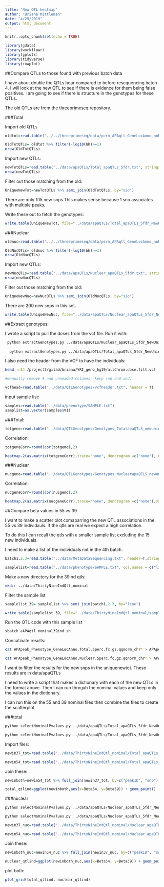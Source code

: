 ```yaml
---
title: "New QTL heatmap"
author: "Briana Mittleman"
date: "4/29/2019"
output: html_document
---
```


```r
knitr::opts_chunk$set(echo = TRUE)
```


```r
library(gdata)
library(workflowr)
library(gplots)
library(tidyverse)
library(cowplot)
```

##Compare QTLs to those found with previous batch data  

I have about double the QTLs hear compared to before resequencing batch 4. I will look at the new QTL to see if there is evidence for them being false positives. I am going to see if there is structure in the genotypes for these QTLs.  

The old QTLs are from the threeprimeseq repository.  

###Total

Import old QTLs
```r
oldtot=read.table("../../threeprimeseq/data/perm_APAqtl_GeneLocAnno_noMP_5percUs/filtered_APApeaks_merged_allchrom_refseqGenes.GeneLocAnno.NoMP_sm_quant.Total.fixed.pheno_5perc_permResBH.txt", header=T,stringsAsFactors = F) %>% separate(pid, into=c("Chr", "Start", "End", "PeakID"), sep=":") %>% separate(PeakID, into=c("Gene", "Strand","Peak"), sep="_")

OldTotQTLs= oldtot %>% filter(-log10(bh)>=1)
nrow(OldTotQTLs)
```
Import new QTLs:  

```r
newTotQTLs=read.table("../data/apaQTLs/Total_apaQTLs_5fdr.txt", stringsAsFactors = F, header = T)
nrow(newTotQTLs)
```

Filter out those matching from the old:  

```r
UniqueNewTot=newTotQTLs %>% semi_join(OldTotQTLs, by="sid")
```

There are only 105 new snps This makes sense because 1 sno associates with multiple peaks. 

Write these out to fetch the genotypes:  

```r
write.table(UniqueNewTot, file="../data/apaQTLs/Total_apaQTLs_5fdr_NewUnique.txt", quote = F, col.names = F, row.names = F)
```

###Nuclear

```r
oldnuc=read.table("../../threeprimeseq/data/perm_APAqtl_GeneLocAnno_noMP_5percUs/filtered_APApeaks_merged_allchrom_refseqGenes.GeneLocAnno.NoMP_sm_quant.Nuclear.fixed.pheno_5perc_permResBH.txt", header=T,stringsAsFactors = F) %>% separate(pid, into=c("Chr", "Start", "End", "PeakID"), sep=":") %>% separate(PeakID, into=c("Gene", "Strand","Peak"), sep="_")

OldNucQTLs= oldnuc %>% filter(-log10(bh)>=1)
nrow(OldNucQTLs)
```
Import new QTLs:  

```r
newNucQTLs=read.table("../data/apaQTLs/Nuclear_apaQTLs_5fdr.txt", stringsAsFactors = F, header = T)
nrow(newNucQTLs)
```

Filter out those matching from the old:  

```r
UniqueNewNuc=newNucQTLs %>% semi_join(OldNucQTLs, by="sid")
```


There are 200 new snps in this set.  
```r
write.table(UniqueNewNuc, file="../data/apaQTLs/Nuclear_apaQTLs_5fdr_NewUnique.txt", quote = F, col.names = F, row.names = F)
```



##Extract genotypes: 

I wrote a script to pull the doses from the vcf file. Run it with:

```bash
 python extractGenotypes.py ../data/apaQTLs/Nuclear_apaQTLs_5fdr_NewUnique.txt ../data/QTLGenotypes/Genotypes_NuclearapaQTLS_newunique.txt
 
  python extractGenotypes.py ../data/apaQTLs/Total_apaQTLs_5fdr_NewUnique.txt ../data/QTLGenotypes/Genotypes_TotalapaQTLS_newunique.txt
```

I also need the header from the VCF to have the individuals:  

```bash
head -n14 /project2/gilad/briana/YRI_geno_hg19/allChrom.dose.filt.vcf | tail -n1  > ../data/QTLGenotypes/vcfheader.txt

#manually remove # and unneaded columns, keep snp and ind. 
```

```r
vcfhead=read.table("../data/QTLGenotypes/vcfheader.txt", header = T)
```

input sample list:  

```r
samples=read.table("../data/phenotype/SAMPLE.txt")
samplist=as.vector(samples$V1)
```


###Total: 

```r
totgeno=read.table("../data/QTLGenotypes/Genotypes_TotalapaQTLS_newunique.txt", col.names = colnames(vcfhead)) %>% select(samplist) %>% t()
```

Correlation:  

```r
totgeneCorr=round(cor(totgeno),2)

heatmap.2(as.matrix(totgeneCorr),trace="none", dendrogram =c("none"), main="Genotype correlation\n for new Total QTL snps")
```
###Nuclear  

```r
nucgeno=read.table("../data/QTLGenotypes/Genotypes_NuclearapaQTLS_newunique.txt", col.names = colnames(vcfhead)) %>% select(samplist) %>% t()
```

Correlation:  

```r
nucgeneCorr=round(cor(nucgeno),2)

heatmap.2(as.matrix(nucgeneCorr),trace="none", dendrogram =c("none"),main="Genotype correlation \n for new Nuclear QTL snps")
```

##Compare beta values in 55 vs 39  

I want to make a scatter plot comaparring the new QTL associations in the 55 vs 39 individauls. If the qtls are real we expect a high correlation.  

To do this I can recall the qtls with a smaller sample list excluding the 15 new individuals. 

I need to make a list of the individuals not in the 4th batch.

```r
batch1.2.3=read.table("../data/MetaDataSequencing.txt", header=T,stringsAsFactors = F)%>% filter(fraction=="total") %>%  select(line, batch) %>% filter(batch != 4)
```


```r
samplelist=read.table("../data/phenotype/SAMPLE.txt", col.names = c("line"),stringsAsFactors = F)
```

Make a new directory for the 39ind qtls:  

```bash
mkdir ../data/ThirtyNineIndQtl_nominal
```

Filter the sample list 

```r
samplelist_39= samplelist %>% semi_join(batch1.2.3, by="line")
```

```r
write.table(samplelist_39, file="../data/ThirtyNineIndQtl_nominal/samplelist39.txt", col.names = F, row.names = F, quote = F)
```

Run the QTL code with this sample list 
```bash
sbatch aAPAqtl_nominal39ind.sh

```

Concatinate results:  

```bash
cat APApeak_Phenotype_GeneLocAnno.Total.5perc.fc.gz.qqnorm_chr* > APApeak_Phenotype_GeneLocAnno.Total.5perc.fc.gz.qqnorm_AllChr.txt

cat APApeak_Phenotype_GeneLocAnno.Nuclear.5perc.fc.gz.qqnorm_chr* > APApeak_Phenotype_GeneLocAnno.Nuclear.5perc.fc.gz.qqnorm_AllChr.txt

```



I want to filter the results for the new snps in the uniquenewtot. These results are in  data/apaQTLs


I need to write a script that makes a dictionary with each of the new QTLs in the format above. Then I can run throguh the nominal values and keep only the values in the dictionary.  

I can run this on the 55 and 39 nominal files then combine the files to create the scatterplot.  


###total
```bash
python selectNominalPvalues.py ../data/apaQTLs/Total_apaQTLs_5fdr_NewUnique.txt ../data/ThirtyNineIndQtl_nominal/APApeak_Phenotype_GeneLocAnno.Total.5perc.fc.gz.qqnorm_AllChr.txt ../data/ThirtyNineIndQtl_nominal/Total_apaQTLs_NewUniqNom_37ing.txt

python selectNominalPvalues.py ../data/apaQTLs/Total_apaQTLs_5fdr_NewUnique.txt ../data/apaQTLNominal/APApeak_Phenotype_GeneLocAnno.Total.5perc.fc.gz.qqnorm_AllChr.txt ../data/ThirtyNineIndQtl_nominal/Total_apaQTLs_NewUniqNom_55ind.txt

```
Import files:

```r
newin37_tot=read.table("../data/ThirtyNineIndQtl_nominal/Total_apaQTLs_NewUniqNom_37ing.txt",col.names=c("peakID", "snp", "dist", "Nompval39","Beta39"), stringsAsFactors = F)%>% select(peakID, snp, Beta39)

newin54_tot=read.table("../data/ThirtyNineIndQtl_nominal/Total_apaQTLs_NewUniqNom_55ind.txt",col.names=c("peakID", "snp", "dist", "Nompval54","Beta54"), stringsAsFactors = F) %>% select(peakID, snp, Beta54)
```
Join these:
```r
newinboth=newin54_tot %>% full_join(newin37_tot, by=c("peakID", "snp"))
```

```r
total_qtlind=ggplot(newinboth,aes(x=Beta54, y=Beta39)) + geom_point()  + labs(title="New Total apaQTLs \nin different ind. sets", ylab="Beta 39 ind", xlab="Beta 55 ind")

```

###nuclear  

```bash
python selectNominalPvalues.py ../data/apaQTLs/Nuclear_apaQTLs_5fdr_NewUnique.txt ../data/ThirtyNineIndQtl_nominal/APApeak_Phenotype_GeneLocAnno.Nuclear.5perc.fc.gz.qqnorm_AllChr.txt ../data/ThirtyNineIndQtl_nominal/Nuclear_apaQTLs_NewUniqNom_37ing.txt

python selectNominalPvalues.py ../data/apaQTLs/Nuclear_apaQTLs_5fdr_NewUnique.txt ../data/apaQTLNominal/APApeak_Phenotype_GeneLocAnno.Nuclear.5perc.fc.gz.qqnorm_AllChr.txt ../data/ThirtyNineIndQtl_nominal/Nuclear_apaQTLs_NewUniqNom_55ind.txt
```

```r
newin37_nuc=read.table("../data/ThirtyNineIndQtl_nominal/Nuclear_apaQTLs_NewUniqNom_37ing.txt",col.names=c("peakID", "snp", "dist", "Nompval39","Beta39"), stringsAsFactors = F)%>% select(peakID, snp, Beta39)

newin54_nuc=read.table("../data/ThirtyNineIndQtl_nominal/Nuclear_apaQTLs_NewUniqNom_55ind.txt",col.names=c("peakID", "snp", "dist", "Nompval54","Beta54"), stringsAsFactors = F) %>% select(peakID, snp, Beta54)
```
Join these:
```r
newinboth_nuc=newin54_nuc %>% full_join(newin37_nuc, by=c("peakID", "snp"))
```

```r
nuclear_qtlind=ggplot(newinboth_nuc,aes(x=Beta54, y=Beta39)) + geom_point()  + labs(title="New Nuclear apaQTLs\n in different ind. sets", ylab="Beta 39 ind", xlab="Beta 55 ind")

```


plot both: 

```r
plot_grid(total_qtlind, nuclear_qtlind)
```

